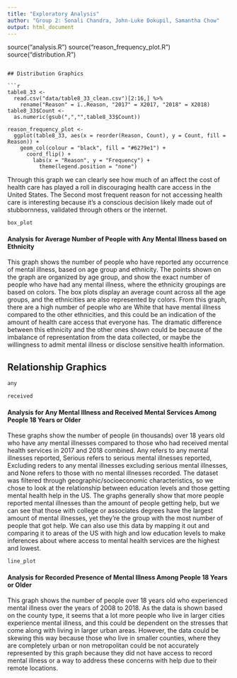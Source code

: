 ```yaml
---
title: "Exploratory Analysis"
author: "Group 2: Sonali Chandra, John-Luke Dokupil, Samantha Chow"
output: html_document
---
```

source("analysis.R")
source("reason_frequency_plot.R")
source("distribution.R")
```

## Distribution Graphics

```r
table8_33 <-
  read.csv("data/table8_33_clean.csv")[2:16,] %>%
    rename("Reason" = ï..Reason, "2017" = X2017, "2018" = X2018)
table8_33$Count <-
  as.numeric(gsub(",","",table8_33$Count))

reason_frequency_plot <-
  ggplot(table8_33, aes(x = reorder(Reason, Count), y = Count, fill = Reason)) +
    geom_col(colour = "black", fill = "#6279e1") +
      coord_flip() +
        labs(x = "Reason", y = "Frequency") +
          theme(legend.position = "none")
```

Through this graph we can clearly see how much of an affect the cost of health care has played a roll in discouraging health care access in the United States. The Second most frequent reason for not accessing health care is interesting because it's a conscious decision likely made out of stubbornness, validated through others or the internet.


```r
box_plot
```

#### Analysis for Average Number of People with Any Mental Illness based on Ethnicity
This graph shows the number of people who have reported any occurrence of mental illness, based on age group and ethnicity. The points shown on the graph are organized by age group, and show the exact number of people who have had any mental illness, where the ethnicity groupings are based on colors. The box plots display an average count across all the age groups, and the ethnicities are also represented by colors. From this graph, there are a high number of people who are White that have mental illness compared to the other ethnicities, and this could be an indication of the amount of health care access that everyone has. The dramatic difference between this ethnicity and the other ones shown could be because of the imbalance of representation from the data collected, or maybe the willingness to admit mental illness or disclose sensitive health information.


## Relationship Graphics

```r
any
```


```r
received
```

#### Analysis for Any Mental Illness and Received Mental Services Among People 18 Years or Older
These graphs show the number of people (in thousands) over 18 years old who have any mental illnesses compared to
those who had received mental health services in 2017 and 2018 combined. Any refers to any mental illnesses reported,
Serious refers to serious mental illnesses reported, Excluding reders to any mental illnesses excluding serious mental illnesses, and None refers to those with no mental illnesses recorded.
The dataset was filtered through geographic/socioeconomic characteristics, so we
chose to look at the relationship between education levels and those getting mental health help in the US. 
The graphs generally show that more people reported mental illnesses than the amount of people getting
help, but we can see that those with college or associates degrees have the largest amount of mental illnesses, yet
they're the group with the most number of people that got help. We can also use this data by mapping it out
and comparing it to areas of the US with high and low education levels to make inferences about where access to mental 
health services are the highest and lowest.


```r
line_plot
```
#### Analysis for Recorded Presence of Mental Illness Among People 18 Years or Older
This graph shows the number of people over 18 years old who experienced mental illness over the years of 2008 to 2018. As the data is shown based on the county type, it seems that a lot more people who live in larger cities experience mental illness, and this could be dependent on the stresses that come along with living in larger urban areas. However, the data could be skewing this way because those who live in smaller counties, where they are completely urban or non metropolitan could be not accurately represented by this graph because they did not have access to record mental illness or a way to address these concerns with help due to their remote locations. 
